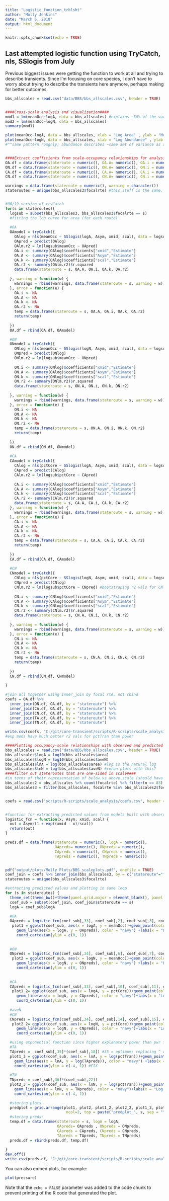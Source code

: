 ```yaml
---
title: "Logistic_function_trblsht"
author: "Molly Jenkins"
date: "March 5, 2018"
output: html_document
---
```


```r
knitr::opts_chunk$set(echo = TRUE)
```

## Last attempted logistic function using TryCatch, nls, SSlogis from July

Previous biggest issues were getting the function to work at all and trying to describe transients. Since I'm focusing on core species, I don't have to worry about trying to describe the transients here anymore, perhaps making for better outcomes. 

```r
bbs_allscales = read.csv("data/BBS/bbs_allscales.csv", header = TRUE)


####Cross-scale analysis and visualization####
mod1 = lm(meanOcc~logA, data = bbs_allscales) #explains ~50% of the variation in occ
mod2 = lm(meanOcc~logN, data = bbs_allscales)
summary(mod1)

plot(meanOcc~logA, data = bbs_allscales, xlab = "Log Area" , ylab = "Mean Temporal Occupancy")
plot(meanOcc~logN, data = bbs_allscales, xlab = "Log Abundance" , ylab = "Mean Temporal Occupancy")
#^^same pattern roughly; abundance describes ~same amt of variance as area so serves as a good proxy 


####Extract coefficients from scale-occupancy relationships for analysis####
OA.df = data.frame(stateroute = numeric(), OA.A= numeric(), OA.i = numeric(), OA.k = numeric(), OA.r2 = numeric())
ON.df = data.frame(stateroute = numeric(), ON.A= numeric(), ON.i = numeric(), ON.k = numeric(), ON.r2 = numeric())
CA.df = data.frame(stateroute = numeric(), CA.A= numeric(), CA.i = numeric(), CA.k = numeric(), CA.r2 = numeric())
CN.df = data.frame(stateroute = numeric(), CN.A= numeric(), CN.i = numeric(), CN.k = numeric(), CN.r2 = numeric())

warnings = data.frame(stateroute = numeric(), warning = character())
stateroutes = unique(bbs_allscales3$focalrte) #this stuff is the same, looks normal ^


#06/19 version of tryCatch
for(s in stateroutes){
  logsub = subset(bbs_allscales3, bbs_allscales3$focalrte == s)  
  #fitting the log curve for area (for each route)
  
  #OA 
  OAmodel = tryCatch({
    OAlog = nls(meanOcc ~ SSlogis(logA, Asym, xmid, scal), data = logsub)
    OApred = predict(OAlog)
    OAlm.r2 = lm(logsub$meanOcc ~ OApred)
    OA.i <- summary(OAlog)$coefficients["xmid","Estimate"]
    OA.A <- summary(OAlog)$coefficients["Asym","Estimate"]
    OA.k <- summary(OAlog)$coefficients["scal","Estimate"]
    OA.r2 <- summary(OAlm.r2)$r.squared
    data.frame(stateroute = s, OA.A, OA.i, OA.k, OA.r2)
    
  }, warning = function(w) {
    warnings = rbind(warnings, data.frame(stateroute = s, warning = w))
  }, error = function(e) {
    OA.i <- NA
    OA.A <- NA
    OA.k <- NA
    OA.r2 <- NA
    temp = data.frame(stateroute = s, OA.A, OA.i, OA.k, OA.r2)
    return(temp)
    
  })
  OA.df = rbind(OA.df, OAmodel)

  #ON 
  ONmodel = tryCatch({
    ONlog = nls(meanOcc ~ SSlogis(logN, Asym, xmid, scal), data = logsub)
    ONpred = predict(ONlog)
    ONlm.r2 = lm(logsub$meanOcc ~ ONpred)
    
    ON.i <- summary(ONlog)$coefficients["xmid","Estimate"]
    ON.A <- summary(OAlog)$coefficients["Asym","Estimate"]
    ON.k <- summary(ONlog)$coefficients["scal","Estimate"]
    ON.r2 <- summary(ONlm.r2)$r.squared
    data.frame(stateroute = s, ON.A, ON.i, ON.k, ON.r2)
    
  }, warning = function(w) {
    warnings = rbind(warnings, data.frame(stateroute = s, warning = w))
  }, error = function(e) {
    ON.i <- NA
    ON.A <- NA
    ON.k <- NA
    ON.r2 <- NA
    temp = data.frame(stateroute = s, ON.A, ON.i, ON.k, ON.r2)
    return(temp)
    
  })
  ON.df = rbind(ON.df, ONmodel)
  
  #CA
  CAmodel = tryCatch({
    CAlog = nls(pctCore ~ SSlogis(logA, Asym, xmid, scal), data = logsub)
    CApred = predict(CAlog)
    CAlm.r2 = lm(logsub$pctCore ~ CApred)
    
    CA.i <- summary(CAlog)$coefficients["xmid","Estimate"]
    CA.A <- summary(CAlog)$coefficients["Asym","Estimate"]
    CA.k <- summary(CAlog)$coefficients["scal","Estimate"]
    CA.r2 <- summary(CAlm.r2)$r.squared
    data.frame(stateroute = s, CA.A, CA.i, CA.k, CA.r2)
  }, warning = function(w) {
    warnings = rbind(warnings, data.frame(stateroute = s, warning = w))
  }, error = function(e) {
    CA.i <- NA
    CA.A <- NA
    CA.k <- NA
    CA.r2 <- NA
    temp = data.frame(stateroute = s, CA.A, CA.i, CA.k, CA.r2)
    return(temp)
    
  })
  CA.df = rbind(CA.df, CAmodel)
  
  #CN
  CNmodel = tryCatch({
    CNlog = nls(pctCore ~ SSlogis(logN, Asym, xmid, scal), data = logsub)
    CNpred = predict(CNlog)
    CNlm.r2 = lm(logsub$pctCore ~ CNpred) #bootstraping r2 vals for CNlog since not in summary stats
    
    CN.i <- summary(CNlog)$coefficients["xmid","Estimate"]
    CN.A <- summary(CAlog)$coefficients["Asym","Estimate"]
    CN.k <- summary(CNlog)$coefficients["scal","Estimate"]
    CN.r2 <- summary(CNlm.r2)$r.squared
    data.frame(stateroute = s, CN.A, CN.i, CN.k, CN.r2)
    
  }, warning = function(w) {
    warnings = rbind(warnings, data.frame(stateroute = s, warning = w))
  }, error = function(e) {
    CN.i <- NA
    CN.A <- NA
    CN.k <- NA
    CN.r2 <- NA
    temp = data.frame(stateroute = s, CN.A, CN.i, CN.k, CN.r2)
    return(temp)
    
  })
  CN.df = rbind(CN.df, CNmodel)
  
}

#join all together using inner_join by focal rte, not cbind 
coefs = OA.df %>% 
  inner_join(ON.df, OA.df, by = "stateroute") %>% 
  inner_join(CA.df, OA.df, by = "stateroute") %>% 
  inner_join(CN.df, OA.df, by = "stateroute") %>% 
  inner_join(TA.df, OA.df, by = "stateroute") %>% 
  inner_join(TN.df, OA.df, by = "stateroute")  

write.csv(coefs, "C:/git/core-transient/scripts/R-scripts/scale_analysis/coefs.csv", row.names = FALSE) #updated 06/19
#exp mods have much better r2 vals for pctTran than power 

####Plotting occupancy-scale relationships with observed and predicted values####
bbs_allscales = read.csv("data/BBS/bbs_allscales.csv", header = TRUE)
bbs_allscales$logA = log10(bbs_allscales$area)
bbs_allscales$logN = log10(bbs_allscales$aveN)
bbs_allscales$lnA = log(bbs_allscales$area) #log is the natural log 
bbs_allscales$lnN = log(bbs_allscales$aveN) #rerun plots with this?
####filter out stateroutes that are one-sided in scale####
#in terms of their representation of below vs above scale (should have both, not one alone)
bbs_allscales2 = bbs_allscales %>% count(focalrte) %>% filter(n == 83) %>% data.frame() 
bbs_allscales3 = filter(bbs_allscales, focalrte %in% bbs_allscales2$focalrte)


coefs = read.csv("scripts/R-scripts/scale_analysis/coefs.csv", header = TRUE)


#function for extracting predicted values from models built with observed data
logistic_fcn = function(x, Asym, xmid, scal) {
  out = Asym/(1 + exp((xmid - x)/scal))
  return(out)
}

preds.df = data.frame(stateroute = numeric(), logA = numeric(), 
                      OApreds= numeric(), ONpreds = numeric(), 
                      CApreds = numeric(), CNpreds = numeric(),
                      TApreds = numeric(), TNpreds = numeric())


pdf("output/plots/Molly Plots/BBS_scaleplots.pdf", onefile = TRUE)
coef_join = coefs %>% inner_join(bbs_allscales3, by = c("stateroute"="focalrte"))
stateroutes = unique(bbs_allscales3$focalrte)

#extracting predicted values and plotting in same loop
for (s in stateroutes) {
  theme_set(theme_bw()+theme(panel.grid.major = element_blank(), panel.grid.minor = element_blank()))
  coef_sub = subset(coef_join, coef_join$stateroute == s)
  logA = coef_sub$logA
  
  #OA
  OApreds = logistic_fcn(coef_sub[,33], coef_sub[,2], coef_sub[,3], coef_sub[,4]) 
   plot1 = ggplot(coef_sub, aes(x = logA, y = meanOcc))+geom_point(colour = "firebrick")+
     geom_line(aes(x = logA, y = OApreds), color = "navy") +labs(x = "Log area", y = "Mean % Occupancy")+
     coord_cartesian(ylim = c(0, 1))
  
  
  #ON
  ONpreds = logistic_fcn(coef_sub[,34], coef_sub[,6], coef_sub[,7], coef_sub[,8])
   plot2 = ggplot(coef_sub, aes(x = logN, y = meanOcc))+geom_point(colour = "firebrick")+
     geom_line(aes(x = logN, y = ONpreds), color = "navy") +labs(x = "Log abundance", y = "Mean % Occupancy")+
     coord_cartesian(ylim = c(0, 1))
   
 
  #CA
  CApreds = logistic_fcn(coef_sub[,33], coef_sub[,10], coef_sub[,11], coef_sub[,12])
   plot1_2= ggplot(coef_sub, aes(x = logA, y = pctCore))+geom_point(colour = "turquoise")+
     geom_line(aes(x = logA, y = CApreds), color = "navy")+labs(x = "Log area", y = "% Core Occupancy")+
     coord_cartesian(ylim = c(0, 1))
   
  #aveN
  #CN
  CNpreds = logistic_fcn(coef_sub[,34], coef_sub[,14], coef_sub[,15], coef_sub[,16])
   plot2_2= ggplot(coef_sub, aes(x = logN, y = pctCore))+geom_point(colour = "turquoise")+
     geom_line(aes(x = logN, y = CNpreds), color = "navy")+labs(x = "Log abundance", y = "% Core Occupancy")+
     coord_cartesian(ylim = c(0, 1))

  #using exponential function since higher explanatory power than pwr function
  #TA
  TApreds =  coef_sub[,35]*(coef_sub[,18]) #35 = optimum; replacing ^ with * bc natural log, removing -1
  plot1_3 = ggplot(coef_sub, aes(x = lnA, y = log(pctTran)))+geom_point(colour = "olivedrab")+
    geom_line(aes(x = lnA, y = log(TApreds)), color = "navy") +labs(x = "Log area", y = "% Transient Occupancy")+
    coord_cartesian(ylim = c(-4, 1)) #FIX
  
  #TN
  TNpreds = coef_sub[,36]*(coef_sub[,22])
  plot2_3 = ggplot(coef_sub, aes(x = lnN, y = log(pctTran)))+geom_point(colour = "olivedrab")+
    geom_line(aes(x = lnN, y = TNpreds), color = "navy")+labs(x = "Log abundance", y = "% Transient Occupancy")+
    coord_cartesian(ylim = c(-4, 1))

  #storing plots
  predplot = grid.arrange(plot1, plot2, plot1_2, plot2_2, plot1_3, plot2_3,
                           ncol=2, top = paste("predplot_", s, sep = ""))
  #storing preds:
  temp.df = data.frame(stateroute = s, logA = logA, 
                       OApreds= OApreds , ONpreds = ONpreds, 
                       CApreds = CApreds, CNpreds = CNpreds,
                       TApreds = TApreds, TNpreds = TNpreds)
  preds.df = rbind(preds.df, temp.df)
  
}
dev.off()
write.csv(preds.df, "C:/git/core-transient/scripts/R-scripts/scale_analysis/preds.csv", row.names = FALSE)
```



You can also embed plots, for example:

```r
plot(pressure)
```

Note that the `echo = FALSE` parameter was added to the code chunk to prevent printing of the R code that generated the plot.
